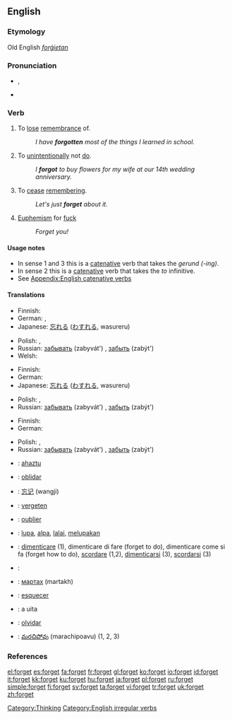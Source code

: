 ==English==

{{rank|author|authority|pleasant|861|forget|break|Roman|wise}}

===Etymology===
Old English ''[[forġietan]]''

===Pronunciation===
*{{IPA|/ˈfoːget/}}, {{SAMPA|/"fo:get/}}
*{{audio|en-us-forget.ogg|Audio (US)}}

===Verb===
{{en-verb|forgets|forgetting|forgot|forgotten}}

# {{transitive}} To [[lose]] [[remembrance]] of.
#: ''I have '''forgotten''' most of the things I learned in school.''
# {{transitive}} To [[unintentionally]] not [[do]].
#: ''I '''forgot''' to buy flowers for my wife at our 14th wedding anniversary.''
# {{intransitive}} To [[cease]] [[remembering]].
#: ''Let's just '''forget''' about it.''
# {{rfv-sense}} [[Euphemism]] for [[fuck]]
#: ''Forget you!''

====Usage notes====
* In sense 1 and 3 this is a [[catenative]] verb that takes the ''gerund (-ing)''.
* In sense 2 this is a [[catenative]] verb that takes the ''to'' infinitive.
* See [[Appendix:English catenative verbs]]

====Translations====
{{trans-top|to lose remembrance of}}
* Finnish: {{t+|fi|unohtaa}}
* German: {{t|de|verlernen}}, {{t+|de|vergessen}}
* Japanese: [[忘れる]] ([[わすれる]], wasureru)
{{trans-mid}}
* Polish: {{t|pl|zapominać}} {{impf}}, {{t|pl|zapomnieć}} {{pf}}
* Russian: [[забывать]] (zabyvát') {{impf}}, [[забыть]] (zabýt') {{pf}}
* Welsh: {{t-|cy|anghofio|xs=Welsh}}
{{trans-bottom}}

{{trans-top|to unintentionally not do}}
* Finnish: {{t+|fi|unohtaa}}
* German: {{t+|de|vergessen}}
* Japanese: [[忘れる]] ([[わすれる]], wasureru)
{{trans-mid}}
* Polish: {{t|pl|zapominać}} {{impf}}, {{t|pl|zapomnieć}} {{pf}}
* Russian: [[забывать]] (zabyvát') {{impf}}, [[забыть]] (zabýt') {{pf}} 
{{trans-bottom}}

{{trans-top|to cease remembering}}
* Finnish: {{t+|fi|unohtaa}}
* German: {{t+|de|vergessen}}
{{trans-mid}}
* Polish: {{t|pl|zapominać}} {{impf}}, {{t|pl|zapomnieć}} {{pf}}
* Russian: [[забывать]] (zabyvát') {{impf}}, [[забыть]] (zabýt') {{pf}} 
{{trans-bottom}}

{{checktrans}}
{{trans-top|translations to be checked}}
*{{ttbc|Basque}}: [[ahaztu]]
*{{ttbc|Catalan}}: [[oblidar]]
*{{ttbc|Chinese}}: [[忘记]] (wangji)
*{{ttbc|Dutch}}: [[vergeten]]
*{{ttbc|French}}: [[oublier]]
*{{ttbc|Indonesian}}: [[lupa]], [[alpa]], [[lalai]], [[lupa|melupakan]]
*{{ttbc|Italian}}: [[dimenticare]] (1), dimenticare di fare (forget to do), dimenticare come si fa (forget how to do), [[scordare]] (1,2), [[dimenticarsi]] (3), [[scordarsi]] (3)
*{{ttbc|Kurdish}}: {{KUchar|[[له‌بیربوون]]}}
*{{ttbc|Mongolian}}: [[мартах]] (martakh)
*{{ttbc|Portuguese}}: [[esquecer]]
*{{ttbc|Romanian}}: a uita
*{{ttbc|Spanish}}: [[olvidar]]
*{{ttbc|Telugu}}: [[మరచిపోవు]] (marachipoavu) (1, 2, 3)
{{trans-bottom}}

===References===
{{R:Century 1911}}
{{R:Webster 1913}}

[[Category:Thinking]]
[[Category:English irregular verbs]]

[[el:forget]]
[[es:forget]]
[[fa:forget]]
[[fr:forget]]
[[gl:forget]]
[[ko:forget]]
[[io:forget]]
[[id:forget]]
[[it:forget]]
[[kk:forget]]
[[ku:forget]]
[[hu:forget]]
[[ja:forget]]
[[pl:forget]]
[[ru:forget]]
[[simple:forget]]
[[fi:forget]]
[[sv:forget]]
[[ta:forget]]
[[vi:forget]]
[[tr:forget]]
[[uk:forget]]
[[zh:forget]]